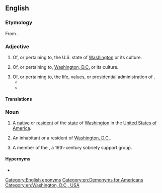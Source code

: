 ==English==

===Etymology===
From {{suffix|en|Washington|ian}}.

===Adjective===
{{en-adj|-}}

# Of, or pertaining to, the U.S. state of [[Washington]] or its culture.
#:{{usex|en|His concern for the cause of environmental protection was very '''Washingtonian''' of him.}}
# Of, or pertaining to, [[Washington, D.C.]] or its culture.
#:{{usex|en|Good jazz music has long been held up as a hallmark of authentic '''Washingtonian''' culture.}}
# Of, or pertaining to, the life, values, or presidential administration of {{w|George Washington}}.
#* {{quote-text|en|year=2005|author=John W. Matviko|title=The American President in Popular Culture|page=4|passage=By appearing in uniform, Jackson was able to convey his strong character through these images. Jackson had seized on one element of the '''Washingtonian''' myth and clung to it.}}
#* {{quote-text|en|year=1914|author=Frederic Austin Ogg|title=Daniel Webster|page=78|passage=Demonstrating that maritime defense, the protection of trade, and the providing of a national revenue were fundamental objectives of the Union, and directing attention to the departures which the Democrats had made from the sound '''Washingtonian''' policies in these matters, the orator went on to insist that this there must be a war, the depleted navy should be at once reconstituted...}}

====Translations====
{{trans-top}}
{{trans-mid}}
{{trans-bottom}}

===Noun===
{{en-noun}}

# A [[native]] or [[resident]] of the [[state]] of [[Washington]] in the [[United States of America]].
#:{{usex|en|Any real '''Washingtonian''' will be quick to tell you that "Washington state" is a university.}}
# An inhabitant or a resident of [[Washington, D.C.]].
#:{{usex|en|Many a hardworking '''Washingtonian''' have expressed their frustrations at the influx of rich Marylanders moving into their city.}}
# {{lb|en|historical}} A member of the {{w|Washingtonian movement}}, a 19th-century sobriety support group.

====Hypernyms====
* {{l|en|American}}

[[Category:English eponyms]]
[[Category:en:Demonyms for Americans]]
[[Category:en:Washington, D.C., USA]]